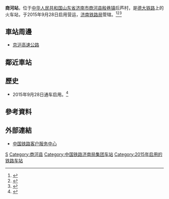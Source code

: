 {{Expand|time=2016-05-02T01:46:08+00:00}}
{{Infobox China railway station
|车站名称 = 商河站
|图片 = 
|图片介绍 = 
|车站名称拼音 = Shanghe
|英文名称=Shanghe Railway Station
|车站代码 = 16231
|电报码 = SOK
|拼音码 = SHE
|车站位置 = [[山东省|山东省]][[济南市|济南市]][[商河县|商河县]][[殷巷镇|殷巷镇]]后芦村
|坐标 = {{coord|37.436202|N|117.093316|E|display=inline,title}}
|归属 =[[济南铁路局|济南铁路局]]济南车务段
|线路 =[[德大铁路|德大铁路]]
|车站等级 = [[三等站_(中鐵)|三等站]]
|月台数目 = 
|股道数目 = 
}}
'''商河站'''，位于[[中华人民共和国|中华人民共和国]][[山东省|山东省]][[济南市|济南市]][[商河县|商河县]][[殷巷镇|殷巷镇]]后芦村，是[[德大铁路|德大铁路]]上的火车站，于2015年9月28日启用营运，[[济南铁路局|济南铁路局]]管辖。<ref>{{Cite web |url=http://news.sina.com.cn/o/2015-09-28/doc-ifxiehns3509702.shtml |title=德大铁路商河站首日运营即排队 京津务工人员最受惠 |accessdate=2016-05-02 |archive-date=2019-09-22 |archive-url=https://web.archive.org/web/20190922190612/http://news.sina.com.cn/o/2015-09-28/doc-ifxiehns3509702.shtml |dead-url=no }}</ref><ref>{{Cite web |url=http://news.163.com/15/0926/00/B4D8SPNG00014AED.html |title=3次线型调整最终确立建商河站 |access-date=2016-05-02 |archive-url=https://web.archive.org/web/20170222065814/http://news.163.com/15/0926/00/B4D8SPNG00014AED.html |archive-date=2017-02-22 |dead-url=yes }}</ref><ref>{{Cite web |url=http://jt.qlwb.com.cn/2015/0803/430551.shtml |title=德大铁路9月下旬启用 商河通火车了 |access-date=2016-05-02 |archive-date=2019-09-21 |archive-url=https://web.archive.org/web/20190921211143/http://jt.qlwb.com.cn/2015/0803/430551.shtml |dead-url=no }}</ref>
==車站周邊==
* [[京沪高速公路|京沪高速公路]]

== 鄰近車站 ==
{{start rail box|[[中国铁路|中国铁路]]}}
{{s-inop|[[理合务站|理合务]]|往 [[黄河涯站|黄河涯]]}}
{{s-line|[[德大铁路|德大铁路]]}}
{{s-inop|[[韩庙站|韩庙]]|往 [[大家洼站|大家洼]]}}
{{s-end}}
==歷史==
* 2015年9月28日通车启用。<ref>{{Cite web |url=http://help.3g.163.com/0402/15/0928/11/B4JJFLTV0402008V.html |title=商河通火车了!车站距县城约20公里 每天通车4趟 |accessdate=2016-05-02 |archive-date=2017-02-22 |archive-url=https://web.archive.org/web/20170222070000/http://help.3g.163.com/0402/15/0928/11/B4JJFLTV0402008V.html |dead-url=no }}</ref>
==參考資料==
{{reflist}}
==外部連結==
* [http://www.12306.cn/mormhweb/ 中国铁路客户服务中心]{{Wayback|url=http://www.12306.cn/mormhweb/ |date=20180205163941 }}
{{China-rail-stub}}
{{德大铁路}}
[[Category:济南市铁路车站|S]]
[[Category:商河县|Category:商河县]]
[[Category:中国铁路济南局集团车站|Category:中国铁路济南局集团车站]]
[[Category:2015年启用的铁路车站|Category:2015年启用的铁路车站]]